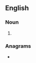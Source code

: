 ==English==

===Noun===
{{en-noun}}

# {{obsolete spelling of|flower|lang=en}}

===Anagrams===
* {{anagrams|en|a=eflorw|Flower|Fowler|Wolfer|flower|fowler|reflow|wolfer}}